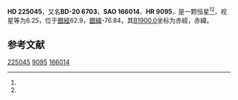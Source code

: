 {{Starbox begin
| name = HD 225045
}}
{{Starbox observe
| epoch = [[J2000.0|J2000.0]]
| constell = {{星座名待查}}<ref name=SIMBAD>{{cite web
 | url=http://simbad.u-strasbg.fr/simbad/sim-id?Ident=HR+9095
 | title=Pulsating variable Star
 | publisher=Centre de Données astronomiques de Strasbourg
 | work=SIMBAD
 | accessdate=2012-07-13
 | archive-date=2016-03-18
 | archive-url=https://web.archive.org/web/20160318001415/http://simbad.u-strasbg.fr/simbad/sim-id?Ident=HR+9095
 | dead-url=no
 }}</ref><ref name=DATA>{{cite web
 | url=http://vizier.u-strasbg.fr/viz-bin/VizieR-5?-out.add=.&-source=5050&-corr=PK=HR&-out.max=9999&HR=9095
 | title=VizieR Detailed Page
 | accessdate=2012-07-13
 | archive-date=2016-03-05
 | archive-url=https://web.archive.org/web/20160305022002/http://vizier.u-strasbg.fr/viz-bin/VizieR-5?-out.add=.&-source=5050&-corr=PK=HR&-out.max=9999&HR=9095
 | dead-url=no
 }}</ref>
| 星官 = 
| ra = {{RA|0|2|57.6}}<ref name=SIMBAD /><ref name=DATA />
| dec = {{DEC|-20|2|46}}<ref name=SIMBAD /><ref name=DATA />
| appmag_v = 6.25<ref name=SIMBAD /><ref name=DATA />
}}
{{Starbox character
| class = F6V<ref name=SIMBAD /><ref name=DATA />
| b-v = 0.53<ref name=SIMBAD /><ref name=DATA />
| u-b = 0.08<ref name=SIMBAD /><ref name=DATA />
| r-i = <ref name=SIMBAD /><ref name=DATA />
| variable = 
}}
{{Starbox astrometry
| radial_v = 0.08
| prop_mo_ra = -4
| parallax = 
| p_error = 
}}
{{Starbox catalog
| names =BD-20 6703，[[SAO星表|SAO]] 166014，[[HD星表|HD]] 225045，[[HR星表|HR]] 9095}}
{{Starbox reference |Simbad=HR+9095}}
{{Starbox end}}

'''HD 225045'''，又名'''BD-20 6703'''，'''SAO 166014'''、'''HR 9095'''，是一颗恒星<ref name=SIMBAD /><ref name=DATA />，视星等为6.25，位于[[銀道座標系|銀經]]62.9，[[銀道座標系|銀緯]]-76.84，其[[B1900.0|B1900.0]]坐标为赤經{{RA|23|57|49.5}}，赤緯{{DEC|-20|-76.84|18}}。

== 参考文献 ==
{{reflist}}

{{star-stub}}

[[Category:HD和HDE天體|225045]]
[[Category:HR天體|9095]]
[[Category:SAO天體|166014]]